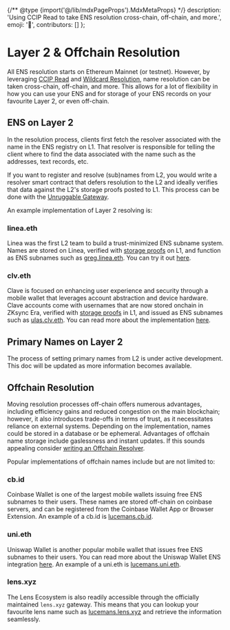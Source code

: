 {/** @type {import('@/lib/mdxPageProps').MdxMetaProps} */}
    description: 'Using CCIP Read to take ENS resolution cross-chain, off-chain, and more.',
    emoji: '🔗',
    contributors: []
};

# Layer 2 & Offchain Resolution

All ENS resolution starts on Ethereum Mainnet (or testnet).
However, by leveraging [CCIP Read](/resolvers/ccip-read) and [Wildcard Resolution](/ensip/10), name resolution can be taken cross-chain, off-chain, and more.
This allows for a lot of flexibility in how you can use your ENS and for storage of your ENS records on your favourite Layer 2, or even off-chain.

## ENS on Layer 2

In the resolution process, clients first fetch the resolver associated with the name in the ENS registry on L1. That resolver is responsible for telling the client where to find the data associated with the name such as the addresses, text records, etc.

If you want to register and resolve (sub)names from L2, you would write a resolver smart contract that defers resolution to the L2 and ideally verifies that data against the L2's storage proofs posted to L1. This process can be done with the [Unruggable Gateway](https://gateway-docs.unruggable.com/).

An example implementation of Layer 2 resolving is:

### linea.eth

Linea was the first L2 team to build a trust-minimized ENS subname system. Names are stored on Linea, verified with [storage proofs](https://docs.linea.build/developers/tooling/cross-chain/ccip-read-gateway) on L1, and function as ENS subnames such as [greg.linea.eth](https://app.ens.domains/greg.linea.eth). You can try it out [here](https://names.linea.build/).

### clv.eth

Clave is focused on enhancing user experience and security through a mobile wallet that leverages account abstraction and device hardware. Clave accounts come with usernames that are now stored onchain in ZKsync Era, verified with [storage proofs](https://github.com/getclave/zksync-storage-proofs) in L1, and issued as ENS subnames such as [ulas.clv.eth](https://enstate.rs/n/ulas.clv.eth). You can read more about the implementation [here](https://blog.getclave.io/introducing-onchain-clave-usernames-with-ens).

## Primary Names on Layer 2

The process of setting primary names from L2 is under active development. This doc will be updated as more information becomes available.

## Offchain Resolution

Moving resolution processes off-chain offers numerous advantages, including efficiency gains and reduced congestion on the main blockchain; however, it also introduces trade-offs in terms of trust, as it necessitates reliance on external systems.
Depending on the implementation, names could be stored in a database or be ephemeral.
Advantages of offchain name storage include gaslessness and instant updates.
If this sounds appealing consider [writing an Offchain Resolver](/resolvers/ccip-read).

Popular implementations of offchain names include but are not limited to:

### cb.id

Coinbase Wallet is one of the largest mobile wallets issuing free ENS subnames to their users.
These names are stored off-chain on coinbase servers, and can be registered from the Coinbase Wallet App or Browser Extension.
An example of a cb.id is [lucemans.cb.id](https://enstate.rs/n/lucemans.cb.id).

### uni.eth

Uniswap Wallet is another popular mobile wallet that issues free ENS subnames to their users.
You can read more about the Uniswap Wallet ENS integration [here](https://blog.uniswap.org/introducing-uni-eth-your-unique-web3-username).
An example of a uni.eth is [lucemans.uni.eth](https://enstate.rs/n/lucemans.uni.eth).

### lens.xyz

The Lens Ecosystem is also readily accessible through the officially maintained `lens.xyz` gateway.
This means that you can lookup your favourite lens name such as [lucemans.lens.xyz](https://enstate.rs/n/lucemans.lens.xyz) and retrieve the information seamlessly.
